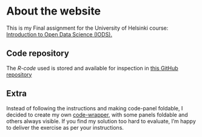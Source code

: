 # About the website

This is my Final assignment for the University of Helsinki course: [Introduction to Open Data Science (IODS).](https://courses.helsinki.fi/fi/hymy005/120776718) 

## Code repository

The _R-code_ used is stored and available for inspection in  [this GitHub repository](https://github.com/Juhous/IODS-final)

## Extra

Instead of following the instructions and making code-panel foldable, I decided to create my own [code-wrapper](https://github.com/Juhous/IODS-final/blob/master/showCodePanel.js), with some panels foldable and others always visible. If you find my solution too hard to evaluate, I'm happy to deliver the exercise as per your instructions. 